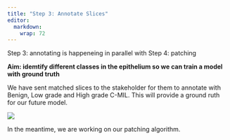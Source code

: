 ```yaml
---
title: "Step 3: Annotate Slices"
editor: 
  markdown: 
    wrap: 72
---
```

Step 3: annotating is happeneing in parallel with Step 4: patching

**Aim: idemtify different classes in the epithelium so we can train a model with ground truth**

We have sent matched slices to the stakeholder for them to annotate with Benign, Low grade and High grade C-MIL. This will provide a ground ruth for our future model. 

![](images/Annotations.png){fig-align="center"}

In the meantime, we are working on our patching algorithm.
